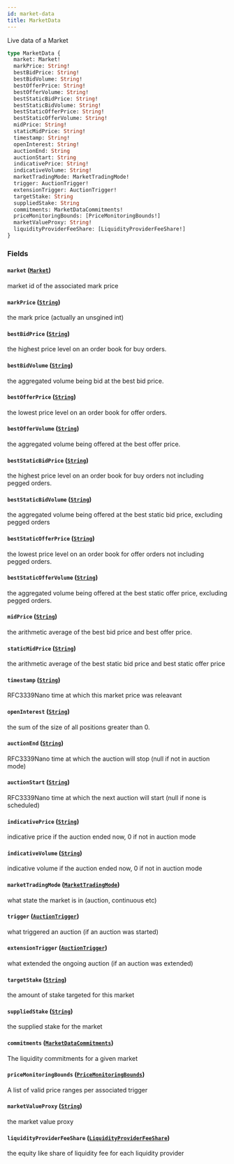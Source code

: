 ```yaml
---
id: market-data
title: MarketData
---
```



Live data of a Market

```graphql
type MarketData {
  market: Market!
  markPrice: String!
  bestBidPrice: String!
  bestBidVolume: String!
  bestOfferPrice: String!
  bestOfferVolume: String!
  bestStaticBidPrice: String!
  bestStaticBidVolume: String!
  bestStaticOfferPrice: String!
  bestStaticOfferVolume: String!
  midPrice: String!
  staticMidPrice: String!
  timestamp: String!
  openInterest: String!
  auctionEnd: String
  auctionStart: String
  indicativePrice: String!
  indicativeVolume: String!
  marketTradingMode: MarketTradingMode!
  trigger: AuctionTrigger!
  extensionTrigger: AuctionTrigger!
  targetStake: String
  suppliedStake: String
  commitments: MarketDataCommitments!
  priceMonitoringBounds: [PriceMonitoringBounds!]
  marketValueProxy: String!
  liquidityProviderFeeShare: [LiquidityProviderFeeShare!]
}
```


### Fields

#### `market` ([`Market`](/docs/mainnet/graphql/objects/market))

market id of the associated mark price


#### `markPrice` ([`String`](/docs/mainnet/graphql/scalars/string))

the mark price (actually an unsgined int)


#### `bestBidPrice` ([`String`](/docs/mainnet/graphql/scalars/string))

the highest price level on an order book for buy orders.


#### `bestBidVolume` ([`String`](/docs/mainnet/graphql/scalars/string))

the aggregated volume being bid at the best bid price.


#### `bestOfferPrice` ([`String`](/docs/mainnet/graphql/scalars/string))

the lowest price level on an order book for offer orders.


#### `bestOfferVolume` ([`String`](/docs/mainnet/graphql/scalars/string))

the aggregated volume being offered at the best offer price.


#### `bestStaticBidPrice` ([`String`](/docs/mainnet/graphql/scalars/string))

the highest price level on an order book for buy orders not including pegged orders.


#### `bestStaticBidVolume` ([`String`](/docs/mainnet/graphql/scalars/string))

the aggregated volume being offered at the best static bid price, excluding pegged orders


#### `bestStaticOfferPrice` ([`String`](/docs/mainnet/graphql/scalars/string))

the lowest price level on an order book for offer orders not including pegged orders.


#### `bestStaticOfferVolume` ([`String`](/docs/mainnet/graphql/scalars/string))

the aggregated volume being offered at the best static offer price, excluding pegged orders.


#### `midPrice` ([`String`](/docs/mainnet/graphql/scalars/string))

the arithmetic average of the best bid price and best offer price.


#### `staticMidPrice` ([`String`](/docs/mainnet/graphql/scalars/string))

the arithmetic average of the best static bid price and best static offer price


#### `timestamp` ([`String`](/docs/mainnet/graphql/scalars/string))

RFC3339Nano time at which this market price was releavant


#### `openInterest` ([`String`](/docs/mainnet/graphql/scalars/string))

the sum of the size of all positions greater than 0.


#### `auctionEnd` ([`String`](/docs/mainnet/graphql/scalars/string))

RFC3339Nano time at which the auction will stop (null if not in auction mode)


#### `auctionStart` ([`String`](/docs/mainnet/graphql/scalars/string))

RFC3339Nano time at which the next auction will start (null if none is scheduled)


#### `indicativePrice` ([`String`](/docs/mainnet/graphql/scalars/string))

indicative price if the auction ended now, 0 if not in auction mode


#### `indicativeVolume` ([`String`](/docs/mainnet/graphql/scalars/string))

indicative volume if the auction ended now, 0 if not in auction mode


#### `marketTradingMode` ([`MarketTradingMode`](/docs/mainnet/graphql/enums/market-trading-mode))

what state the market is in (auction, continuous etc)


#### `trigger` ([`AuctionTrigger`](/docs/mainnet/graphql/enums/auction-trigger))

what triggered an auction (if an auction was started)


#### `extensionTrigger` ([`AuctionTrigger`](/docs/mainnet/graphql/enums/auction-trigger))

what extended the ongoing auction (if an auction was extended)


#### `targetStake` ([`String`](/docs/mainnet/graphql/scalars/string))

the amount of stake targeted for this market


#### `suppliedStake` ([`String`](/docs/mainnet/graphql/scalars/string))

the supplied stake for the market


#### `commitments` ([`MarketDataCommitments`](/docs/mainnet/graphql/objects/market-data-commitments))

The liquidity commitments for a given market


#### `priceMonitoringBounds` ([`PriceMonitoringBounds`](/docs/mainnet/graphql/objects/price-monitoring-bounds))

A list of valid price ranges per associated trigger


#### `marketValueProxy` ([`String`](/docs/mainnet/graphql/scalars/string))

the market value proxy


#### `liquidityProviderFeeShare` ([`LiquidityProviderFeeShare`](/docs/mainnet/graphql/objects/liquidity-provider-fee-share))

the equity like share of liquidity fee for each liquidity provider




